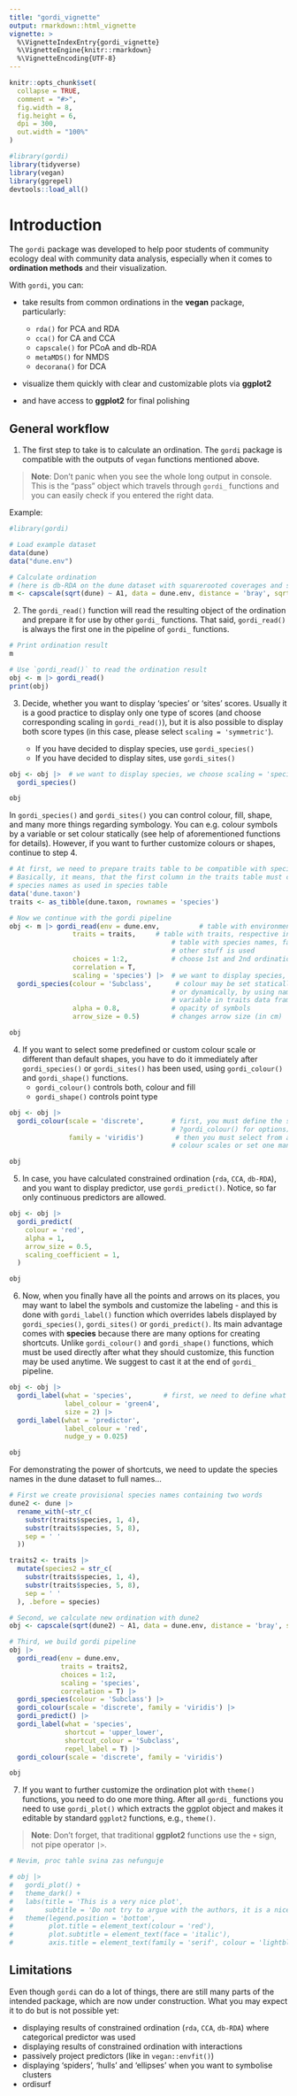 ```yaml
---
title: "gordi_vignette"
output: rmarkdown::html_vignette
vignette: >
  %\VignetteIndexEntry{gordi_vignette}
  %\VignetteEngine{knitr::rmarkdown}
  %\VignetteEncoding{UTF-8}
---
```


```r
knitr::opts_chunk$set(
  collapse = TRUE,
  comment = "#>",
  fig.width = 8,
  fig.height = 6,
  dpi = 300,
  out.width = "100%"
)
```

```r
#library(gordi)
library(tidyverse)
library(vegan)
library(ggrepel)
devtools::load_all()
```

# Introduction

The `gordi` package was developed to help poor students of community ecology deal with community data analysis, especially when it comes to **ordination methods** and their visualization.

With `gordi`, you can:

-   take results from common ordinations in the **vegan** package, particularly:

    -   `rda()` for PCA and RDA
    -   `cca()` for CA and CCA
    -   `capscale()` for PCoA and db-RDA
    -   `metaMDS()` for NMDS
    -   `decorana()` for DCA

-   visualize them quickly with clear and customizable plots via **ggplot2**

-   and have access to **ggplot2** for final polishing

## General workflow

1.  The first step to take is to calculate an ordination. The `gordi` package is compatible with the outputs of `vegan` functions mentioned above.

> **Note**: Don't panic when you see the whole long output in console. This is the "pass" object which travels through `gordi_` functions and you can easily check if you entered the right data.

Example:

```r
#library(gordi)

# Load example dataset
data(dune)
data("dune.env")

# Calculate ordination
# (here is db-RDA on the dune dataset with squarerooted coverages and squarerooted Bray-Curtis distances)
m <- capscale(sqrt(dune) ~ A1, data = dune.env, distance = 'bray', sqrt.dist = T)
```

2.  The `gordi_read()` function will read the resulting object of the ordination and prepare it for use by other `gordi_` functions. That said, `gordi_read()` is always the first one in the pipeline of `gordi_` functions.

```r
# Print ordination result
m

# Use `gordi_read()` to read the ordination result
obj <- m |> gordi_read()
print(obj)

```

3.  Decide, whether you want to display 'species' or 'sites' scores. Usually it is a good practice to display only one type of scores (and choose corresponding scaling in `gordi_read()`), but it is also possible to display both score types (in this case, please select `scaling = 'symmetric'`).

    -   If you have decided to display species, use `gordi_species()`
    -   If you have decided to display sites, use `gordi_sites()`

```r
obj <- obj |>  # we want to display species, we choose scaling = 'species'
  gordi_species()

obj

```

In `gordi_species()` and `gordi_sites()` you can control colour, fill, shape, and many more things regarding symbology. You can e.g. colour symbols by a variable or set colour statically (see help of aforementioned functions for details). However, if you want to further customize colours or shapes, continue to step 4.

```r
# At first, we need to prepare traits table to be compatible with species table.
# Basically, it means, that the first column in the traits table must contain
# species names as used in species table
data('dune.taxon')
traits <- as_tibble(dune.taxon, rownames = 'species')

# Now we continue with the gordi pipeline
obj <- m |> gordi_read(env = dune.env,          # table with environmental variables
                traits = traits,     # table with traits, respective in this case,
                                         # table with species names, families and 
                                         # other stuff is used
                choices = 1:2,           # choose 1st and 2nd ordination axes
                correlation = T,
                scaling = 'species') |>  # we want to display species, we choose scaling = 'species'
  gordi_species(colour = 'Subclass',      # colour may be set statically,
                                         # or dynamically, by using name of some
                                         # variable in traits data frame
                alpha = 0.8,             # opacity of symbols
                arrow_size = 0.5)        # changes arrow size (in cm)

obj

```

4.  If you want to select some predefined or custom colour scale or different than default shapes, you have to do it immediately after `gordi_species()` or `gordi_sites()` has been used, using `gordi_colour()` and `gordi_shape()` functions.
    -   `gordi_colour()` controls both, colour and fill
    -   `gordi_shape()` controls point type

```r
obj <- obj |> 
  gordi_colour(scale = 'discrete',       # first, you must define the scale (see 
                                         # ?gordi_colour() for options)
               family = 'viridis')        # then you must select from a family of
                                         # colour scales or set one manually 

obj
```

5.  In case, you have calculated constrained ordination (`rda`, `CCA`, `db-RDA`), and you want to display predictor, use `gordi_predict()`. Notice, so far only continuous predictors are allowed.

```r
obj <- obj |> 
  gordi_predict(
    colour = 'red',
    alpha = 1,
    arrow_size = 0.5,
    scaling_coefficient = 1,
  )

obj
```

6.  Now, when you finally have all the points and arrows on its places, you may want to label the symbols and customize the labeling - and this is done with `gordi_label()` function which overrides labels displayed by `gordi_species()`, `gordi_sites()` or `gordi_predict()`. Its main advantage comes with **species** because there are many options for creating shortcuts. Unlike `gordi_colour()` and `gordi_shape()` functions, which must be used directly after what they should customize, this function may be used anytime. We suggest to cast it at the end of `gordi_` pipeline. 

```r
obj <- obj |> 
  gordi_label(what = 'species',        # first, we need to define what we want to label
              label_colour = 'green4',
              size = 2) |> 
  gordi_label(what = 'predictor',
              label_colour = 'red',
              nudge_y = 0.025)

obj
```

   For demonstrating the power of shortcuts, we need to update the species names in the dune dataset to full names...
   
```r
# First we create provisional species names containing two words
dune2 <- dune |> 
  rename_with(~str_c(
    substr(traits$species, 1, 4),
    substr(traits$species, 5, 8),
    sep = ' '
  ))

traits2 <- traits |> 
  mutate(species2 = str_c(
    substr(traits$species, 1, 4),
    substr(traits$species, 5, 8),
    sep = ' '
  ), .before = species)

# Second, we calculate new ordination with dune2
obj <- capscale(sqrt(dune2) ~ A1, data = dune.env, distance = 'bray', sqrt.dist = T)

# Third, we build gordi pipeline
obj |> 
  gordi_read(env = dune.env,
             traits = traits2,
             choices = 1:2,
             scaling = 'species',
             correlation = T) |> 
  gordi_species(colour = 'Subclass') |> 
  gordi_colour(scale = 'discrete', family = 'viridis') |> 
  gordi_predict() |> 
  gordi_label(what = 'species',
              shortcut = 'upper_lower',
              shortcut_colour = 'Subclass',
              repel_label = T) |> 
  gordi_colour(scale = 'discrete', family = 'viridis')

obj
```

7. If you want to further customize the ordination plot with `theme()` functions, you need to do one more thing. After all `gordi_` functions you need to use `gordi_plot()` which extracts the ggplot object and makes it editable by standard `ggplot2` functions, e.g., `theme()`.

> **Note**: Don't forget, that traditional **ggplot2** functions use the `+` sign, not pipe operator ` |> `.

```r
# Nevim, proc tahle svina zas nefunguje

# obj |> 
#   gordi_plot() +
#   theme_dark() +
#   labs(title = 'This is a very nice plot',
#        subtitle = 'Do not try to argue with the authors, it is a nicely elaborated plot') +
#   theme(legend.position = 'bottom',
#         plot.title = element_text(colour = 'red'),
#         plot.subtitle = element_text(face = 'italic'),
#         axis.title = element_text(family = 'serif', colour = 'lightblue4')) 
```

## Limitations

Even though `gordi` can do a lot of things, there are still many parts of the intended package, which are now under construction. What you may expect it to do but is not possible yet:

-   displaying results of constrained ordination (`rda`, `CCA`, `db-RDA`) where categorical predictor was used
-   displaying results of constrained ordination with interactions
-   passively project predictors (like in `vegan::envfit()`)
-   displaying 'spiders', 'hulls' and 'ellipses' when you want to symbolise clusters
- ordisurf
